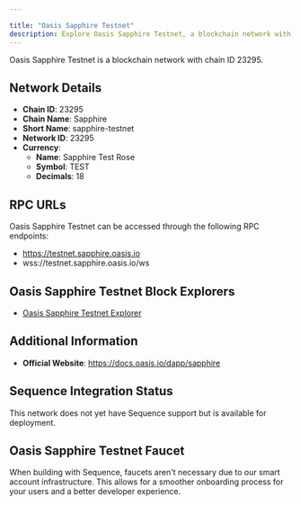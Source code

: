 ```yaml
---

title: "Oasis Sapphire Testnet"
description: Explore Oasis Sapphire Testnet, a blockchain network with chain ID 23295. Learn about its native currency, Sapphire Test Rose, and how to interact with the network.
---
```




Oasis Sapphire Testnet is a blockchain network with chain ID 23295.

## Network Details

- **Chain ID**: 23295
- **Chain Name**: Sapphire
- **Short Name**: sapphire-testnet
- **Network ID**: 23295
- **Currency**: 
  - **Name**: Sapphire Test Rose
  - **Symbol**: TEST
  - **Decimals**: 18

## RPC URLs

Oasis Sapphire Testnet can be accessed through the following RPC endpoints:

- https://testnet.sapphire.oasis.io
- wss://testnet.sapphire.oasis.io/ws

## Oasis Sapphire Testnet Block Explorers

- [Oasis Sapphire Testnet Explorer](https://explorer.oasis.io/testnet/sapphire)

## Additional Information

- **Official Website**: https://docs.oasis.io/dapp/sapphire

## Sequence Integration Status

This network does not yet have Sequence support but is available for deployment.

## Oasis Sapphire Testnet Faucet

When building with Sequence, faucets aren't necessary due to our smart account infrastructure. This allows for a smoother onboarding process for your users and a better developer experience.
